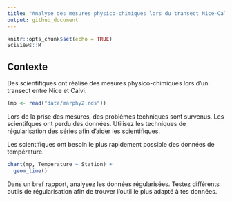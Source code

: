```yaml
---
title: "Analyse des mesures physico-chimiques lors du transect Nice-Calvi"
output: github_document
---
```


```r
knitr::opts_chunk$set(echo = TRUE)
SciViews::R
```

## Contexte

Des scientifiques ont réalisé des mesures physico-chimiques lors d'un transect entre Nice et Calvi.

```r
(mp <- read("data/marphy2.rds"))
```

Lors de la prise des mesures, des problèmes techniques sont survenus. Les scientifques ont perdu des données. Utilisez les techniques de régularisation des séries afin d'aider les scientifiques.

Les scientifiques ont besoin le plus rapidement possible des données de température.


```r
chart(mp, Temperature ~ Station) +
  geom_line()
```


Dans un bref rapport, analysez les données régularisées. Testez différents outils de régularisation afin de trouver l'outil le plus adapté à tes données.






